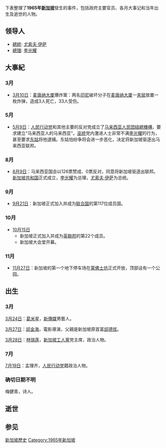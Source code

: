 {{SingaporeYearTOC|1965}}
{{新加坡旗帜|1965}}
{{C20YearInTopic|1965年}}
下表整理了'''1965年[[新加坡|新加坡]]'''發生的事件，包括政府主要官员、各月大事记和当年出生及逝世的人物。

== 领导人 ==

* [[新加坡总统|總統]]: [[尤索夫·伊萨|尤索夫·伊萨]]
* [[新加坡總理|總理]]: [[李光耀|李光耀]]

==大事紀==

=== 3月 ===

* [[3月10日|3月10日]]：[[麦唐纳大厦|麦唐纳大厦]]爆炸案：两名[[印度尼西亚|印尼]]破坏分子在[[麦唐纳大厦|麦唐纳大厦]]一[[夹层|夹层]]放置一枚炸弹，造成3人死亡，33人受伤。

=== 5月 ===

* [[5月9日|5月9日]]：[[人民行动党|人民行动党]]和其他主要的反对党成立了[[马来西亚人民团结總機構|马来西亚人民团结總機構]]，要求建立“马来西亚人的马来西亚”。[[巫统|巫统]]党内激进人士非常不满[[李光耀|李光耀]]的行为，甚至要求[[东姑|东姑]]将他逮捕。东姑怕纷争将会进一步恶化，决定将新加坡驱逐出马来西亚联邦。

=== 8月 ===

* [[8月9日|8月9日]]：马来西亚国会以126票赞成、0票反对，同意将新加坡驱逐出联邦。[[新加坡共和国|新加坡共和国]]正式成立，[[李光耀|李光耀]]为总理，[[尤索夫·伊萨|尤索夫·伊萨]]为总统。

=== 9月 ===

* [[9月21日|9月21日]]：新加坡正式加入并成为[[联合国|联合国]]的第117位成员国。

=== 10月 ===

* [[10月15日|10月15日]]
**新加坡正式加入并成为[[英聯邦|英聯邦]]的第22个成员。
**新加坡大会堂开幕。

=== 11月 ===

* [[11月27日|11月27日]]：新加坡的第一个地下停车场在[[萊佛士坊|莱佛士坊]]正式开放，顶部设有一个公园。

==出生==

=== 3月 ===
[[3月24日|3月24日]]：[[葛米星|葛米星]]，[[新傳媒私人有限公司|新傳媒]]男藝人。

[[3月27日|3月27日]]：[[邱金海|邱金海]]，電影導演，父親是新加坡原首富[[邱德拔|邱德拔]]。

[[3月28日|3月28日]]：[[林瑞莲|林瑞莲]]，[[新加坡工人黨|新加坡工人黨]]党主席，政治人物。

=== 7月 ===
[[7月19日|7月19日]]：孟理齐，[[人民行动党|人民行动党]]籍政治人物。

=== 确切日期不明 ===
梅健青，诗人。

==逝世==

== 参见 ==
{{各年新加坡|state=expanded}}
[[Category:新加坡歷史|]]
[[Category:1965年新加坡|Category:1965年新加坡]]